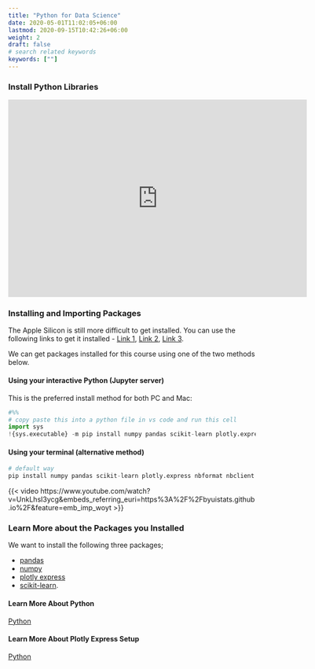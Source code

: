 ```yaml
---
title: "Python for Data Science"
date: 2020-05-01T11:02:05+06:00
lastmod: 2020-09-15T10:42:26+06:00
weight: 2
draft: false
# search related keywords
keywords: [""]
---
```


### Install Python Libraries

```{=html}
<iframe id="kaltura_player" src="https://cdnapisec.kaltura.com/p/1157612/sp/115761200/embedIframeJs/uiconf_id/41338032/partner_id/1157612?iframeembed=true&playerId=kaltura_player&entry_id=1_8ncm34c3&flashvars[localizationCode]=en&amp;flashvars[sideBarContainer.plugin]=true&amp;flashvars[sideBarContainer.position]=left&amp;flashvars[sideBarContainer.clickToClose]=true&amp;flashvars[chapters.plugin]=true&amp;flashvars[chapters.layout]=vertical&amp;flashvars[chapters.thumbnailRotator]=false&amp;flashvars[streamSelector.plugin]=true&amp;flashvars[EmbedPlayer.SpinnerTarget]=videoHolder&amp;flashvars[dualScreen.plugin]=true&amp;flashvars[Kaltura.addCrossoriginToIframe]=true&amp;&wid=1_5ngi2evj" width="608" height="402" allowfullscreen webkitallowfullscreen mozAllowFullScreen allow="autoplay *; fullscreen *; encrypted-media *" sandbox="allow-downloads allow-forms allow-same-origin allow-scripts allow-top-navigation allow-pointer-lock allow-popups allow-modals allow-orientation-lock allow-popups-to-escape-sandbox allow-presentation allow-top-navigation-by-user-activation" frameborder="0" title="W01 - Install Python"></iframe>
```

### Installing and Importing Packages

The Apple Silicon is still more difficult to get installed.  You can use the following links to get it installed - [Link 1](https://scikit-learn.org/stable/install.html#installing-on-apple-silicon-m1-hardware), [Link 2](https://github.com/scikit-learn/scikit-learn/issues/19137), [Link 3](https://github.com/conda-forge/miniforge).

We can get packages installed for this course using one of the two methods below.

#### Using your interactive Python (Jupyter server)
This is the preferred install method for both PC and Mac:

```python
#%%
# copy paste this into a python file in vs code and run this cell
import sys
!{sys.executable} -m pip install numpy pandas scikit-learn plotly.express nbformat nbclient pyyaml
```

#### Using your terminal (alternative method)

```python
# default way
pip install numpy pandas scikit-learn plotly.express nbformat nbclient pyyaml
```


{{< video https://www.youtube.com/watch?v=UnkLhsI3ycg&embeds_referring_euri=https%3A%2F%2Fbyuistats.github.io%2F&feature=emb_imp_woyt >}}

### Learn More about the Packages you Installed

We want to install the following three packages;

- [pandas](https://pandas.pydata.org/)
- [numpy](https://numpy.org/)
- [plotly express](https://plotly.com/python/plotly-express/)
- [scikit-learn](https://scikit-learn.org/stable/install.html#installation-instructions). 

#### Learn More About Python
[Python](/Course%20Materials/python.qmd) 

#### Learn More About Plotly Express Setup
[Python](/Setup/plotly_setup.qmd)